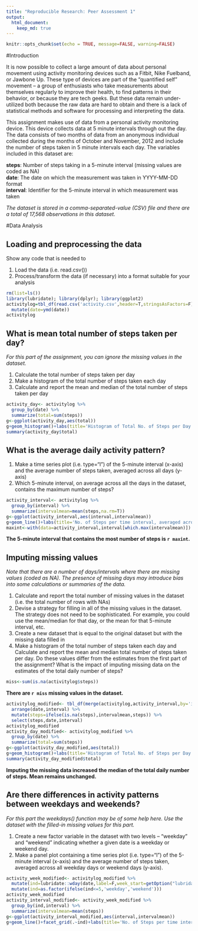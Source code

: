 ```yaml
---
title: "Reproducible Research: Peer Assessment 1"
output: 
  html_document:
    keep_md: true
---
```


```r
knitr::opts_chunk$set(echo = TRUE, message=FALSE, warning=FALSE)
```

#Introduction

It is now possible to collect a large amount of data about personal movement using activity monitoring devices such as a Fitbit, Nike Fuelband, or Jawbone Up. These type of devices are part of the “quantified self” movement – a group of enthusiasts who take measurements about themselves regularly to improve their health, to find patterns in their behavior, or because they are tech geeks. But these data remain under-utilized both because the raw data are hard to obtain and there is a lack of statistical methods and software for processing and interpreting the data.  

This assignment makes use of data from a personal activity monitoring device. This device collects data at 5 minute intervals through out the day. The data consists of two months of data from an anonymous individual collected during the months of October and November, 2012 and include the number of steps taken in 5 minute intervals each day. The variables included in this dataset are:  

**steps**: Number of steps taking in a 5-minute interval (missing values are coded as NA)  
**date**: The date on which the measurement was taken in YYYY-MM-DD format  
**interval**: Identifier for the 5-minute interval in which measurement was taken

*The dataset is stored in a comma-separated-value (CSV) file and there are a total of 17,568 observations in this dataset.*

#Data Analysis

## Loading and preprocessing the data

Show any code that is needed to

1. Load the data (i.e. read.csv())
2. Process/transform the data (if necessary) into a format suitable for your analysis

```r
rm(list=ls())
library(lubridate); library(dplyr); library(ggplot2)
activitylog=tbl_df(read.csv('activity.csv',header=T,stringsAsFactors=F)) %>%
  mutate(date=ymd(date))
activitylog
```

## What is mean total number of steps taken per day?

*For this part of the assignment, you can ignore the missing values in the dataset.*

1. Calculate the total number of steps taken per day
2. Make a histogram of the total number of steps taken each day
3. Calculate and report the mean and median of the total number of steps taken per day

```r
activity_day<- activitylog %>%
  group_by(date) %>%
  summarize(total=sum(steps))
g<-ggplot(activity_day,aes(total))
g+geom_histogram()+labs(title='Histogram of Total No. of Steps per Day',x='Steps',y='Frequency')
summary(activity_day$total)
```

## What is the average daily activity pattern?

1. Make a time series plot (i.e. type="l") of the 5-minute interval (x-axis) and the average number of steps taken, averaged across all days (y-axis)
2. Which 5-minute interval, on average across all the days in the dataset, contains the maximum number of steps?

```r
activity_interval<- activitylog %>%
  group_by(interval) %>%
  summarize(intervalmean=mean(steps,na.rm=T))
g<-ggplot(activity_interval,aes(interval,intervalmean))
g+geom_line()+labs(title='No. of Steps per time interval, averaged across all days',x='Interval',y='Average Steps')
maxint<-with(data=activity_interval,interval[which.max(intervalmean)])
```
**The 5-minute interval that contains the most number of steps is `r maxint`.**

## Imputing missing values

*Note that there are a number of days/intervals where there are missing values (coded as NA). The presence of missing days may introduce bias into some calculations or summaries of the data.*

1. Calculate and report the total number of missing values in the dataset (i.e. the total number of rows with NAs)
2. Devise a strategy for filling in all of the missing values in the dataset. The strategy does not need to be sophisticated. For example, you could use the mean/median for that day, or the mean for that 5-minute interval, etc.
3. Create a new dataset that is equal to the original dataset but with the missing data filled in
4. Make a histogram of the total number of steps taken each day and Calculate and report the mean and median total number of steps taken per day. Do these values differ from the estimates from the first part of the assignment? What is the impact of imputing missing data on the estimates of the total daily number of steps?

```r
miss<-sum(is.na(activitylog$steps))
```
**There are `r miss` missing values in the dataset.**
```r
activitylog_modified<- tbl_df(merge(activitylog,activity_interval,by='interval')) %>%
  arrange(date,interval) %>%
  mutate(steps=ifelse(is.na(steps),intervalmean,steps)) %>%
  select(steps,date,interval)
activitylog_modified
activity_day_modified<- activitylog_modified %>%
  group_by(date) %>%
  summarize(total=sum(steps))
g<-ggplot(activity_day_modified,aes(total))
g+geom_histogram()+labs(title='Histogram of Total No. of Steps per Day',x='Steps',y='Frequency')
summary(activity_day_modified$total)
```
**Imputing the missing data increased the median of the total daily number of steps. Mean remains unchanged.**

## Are there differences in activity patterns between weekdays and weekends?

*For this part the weekdays() function may be of some help here. Use the dataset with the filled-in missing values for this part.*

1. Create a new factor variable in the dataset with two levels – “weekday” and “weekend” indicating whether a given date is a weekday or weekend day.
2. Make a panel plot containing a time series plot (i.e. type="l") of the 5-minute interval (x-axis) and the average number of steps taken, averaged across all weekday days or weekend days (y-axis).

```r
activity_week_modified<- activitylog_modified %>%
  mutate(ind=lubridate::wday(date,label=F,week_start=getOption("lubridate.week.start", 1))) %>%
  mutate(ind=as.factor(ifelse(ind<=5,'weekday','weekend')))
activity_week_modified
activity_interval_modified<- activity_week_modified %>%
  group_by(ind,interval) %>%
  summarize(intervalmean=mean(steps))
g<-ggplot(activity_interval_modified,aes(interval,intervalmean))
g+geom_line()+facet_grid(.~ind)+labs(title='No. of Steps per time interval, averaged across weekdays vs weekends',x='Interval',y='Average Steps')
```
